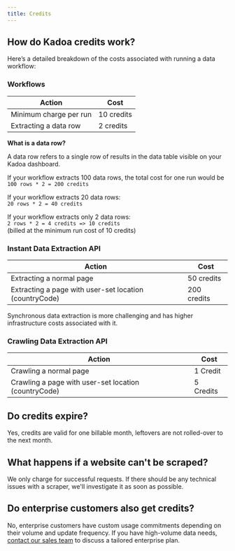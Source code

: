 ```yaml
---
title: Credits
---
```


## How do Kadoa credits work?

Here’s a detailed breakdown of the costs associated with running a data workflow:

### Workflows

| Action                       | Cost          |
| ---------------------------- | ------------- |
| Minimum charge per run       | 10 credits    |
| Extracting a data row        | 2 credits     |

**What is a data row?**

A data row refers to a single row of results in the data table visible on your Kadoa dashboard.

If your workflow extracts 100 data rows, the total cost for one run would be  
`100 rows * 2 = 200 credits`

If your workflow extracts 20 data rows:  
`20 rows * 2 = 40 credits`

If your workflow extracts only 2 data rows:  
`2 rows * 2 = 4 credits => 10 credits`  
(billed at the minimum run cost of 10 credits)

### Instant Data Extraction API

| Action                                                 | Cost          |
| ------------------------------------------------------ | ------------- |
| Extracting a normal page                               | 50 credits    |
| Extracting a page with user-set location (countryCode) | 200 credits   |

Synchronous data extraction is more challenging and has higher infrastructure costs associated with it.

### Crawling Data Extraction API

| Action                                                 | Cost          |
| ------------------------------------------------------ | ------------- |
| Crawling a normal page                                 | 1 Credit      |
| Crawling a page with user-set location (countryCode)   | 5 Credits     |

## Do credits expire?

Yes, credits are valid for one billable month, leftovers are not rolled-over to the next month.

## What happens if a website can't be scraped?

We only charge for successful requests. If there should be any technical issues with a scraper, we'll investigate it as soon as possible.

## Do enterprise customers also get credits?

No, enterprise customers have custom usage commitments depending on their volume and update frequency.
If you have high-volume data needs, [contact our sales team](https://www.kadoa.com/pricing/enterprise) to discuss a tailored enterprise plan.
